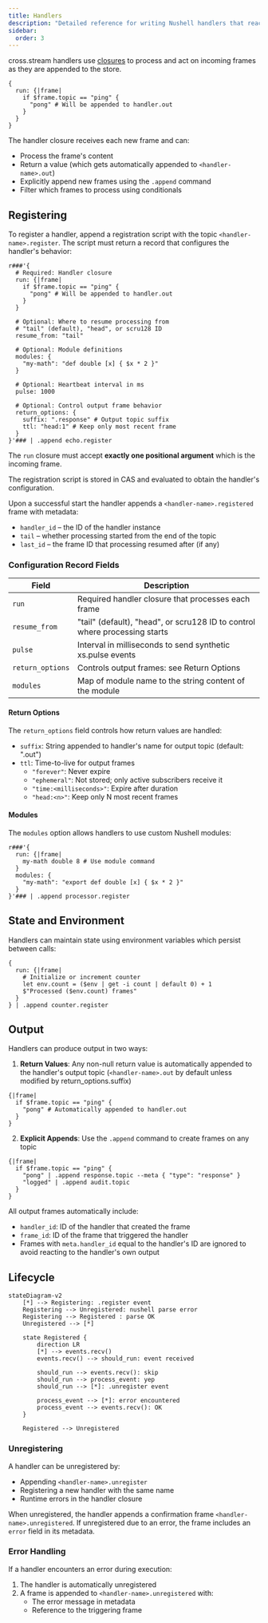 ```yaml
---
title: Handlers
description: "Detailed reference for writing Nushell handlers that react to frames, manage state, and emit new events"
sidebar:
  order: 3
---
```




cross.stream handlers use <Link to="nu" />
[closures](https://www.nushell.sh/lang-guide/chapters/types/basic_types/closure.html)
to process and act on incoming frames as they are appended to the store.

```nushell
{
  run: {|frame|
    if $frame.topic == "ping" {
      "pong" # Will be appended to handler.out
    }
  }
}
```

The handler closure receives each new frame and can:

- Process the frame's content
- Return a value (which gets automatically appended to `<handler-name>.out`)
- Explicitly append new frames using the `.append` command
- Filter which frames to process using conditionals

## Registering

To register a handler, append a registration script with the topic
`<handler-name>.register`. The script must return a record that configures the
handler's behavior:

```nushell
r###'{
  # Required: Handler closure
  run: {|frame|
    if $frame.topic == "ping" {
      "pong" # Will be appended to handler.out
    }
  }

  # Optional: Where to resume processing from
  # "tail" (default), "head", or scru128 ID
  resume_from: "tail"

  # Optional: Module definitions
  modules: {
    "my-math": "def double [x] { $x * 2 }"
  }

  # Optional: Heartbeat interval in ms
  pulse: 1000

  # Optional: Control output frame behavior
  return_options: {
    suffix: ".response" # Output topic suffix
    ttl: "head:1" # Keep only most recent frame
  }
}'### | .append echo.register
```

The `run` closure must accept **exactly one positional argument** which is the
incoming frame.

The registration script is stored in CAS and evaluated to obtain the handler's
configuration.

Upon a successful start the handler appends a `<handler-name>.registered` frame
with metadata:

- `handler_id` – the ID of the handler instance
- `tail` – whether processing started from the end of the topic
- `last_id` – the frame ID that processing resumed after (if any)

### Configuration Record Fields

| Field            | Description                                                                |
| ---------------- | -------------------------------------------------------------------------- |
| `run`            | Required handler closure that processes each frame                         |
| `resume_from`    | "tail" (default), "head", or scru128 ID to control where processing starts |
| `pulse`          | Interval in milliseconds to send synthetic xs.pulse events                 |
| `return_options` | Controls output frames: see Return Options                                 |
| `modules`        | Map of module name to the string content of the module                     |

#### Return Options

The `return_options` field controls how return values are handled:

- `suffix`: String appended to handler's name for output topic (default: ".out")
- `ttl`: Time-to-live for output frames
  - `"forever"`: Never expire
  - `"ephemeral"`: Not stored; only active subscribers receive it
  - `"time:<milliseconds>"`: Expire after duration
  - `"head:<n>"`: Keep only N most recent frames

#### Modules

The `modules` option allows handlers to use custom Nushell modules:

```nushell
r###'{
  run: {|frame|
    my-math double 8 # Use module command
  }
  modules: {
    "my-math": "export def double [x] { $x * 2 }"
  }
}'### | .append processor.register
```

## State and Environment

Handlers can maintain state using environment variables which persist between
calls:

```nushell
{
  run: {|frame|
    # Initialize or increment counter
    let env.count = ($env | get -i count | default 0) + 1
    $"Processed ($env.count) frames"
  }
} | .append counter.register
```

## Output

Handlers can produce output in two ways:

1. **Return Values**: Any non-null return value is automatically appended to the
   handler's output topic (`<handler-name>.out` by default unless modified by
   return_options.suffix)

```nushell
{|frame|
  if $frame.topic == "ping" {
    "pong" # Automatically appended to handler.out
  }
}
```

2. **Explicit Appends**: Use the `.append` command to create frames on any topic

```nushell
{|frame|
  if $frame.topic == "ping" {
    "pong" | .append response.topic --meta { "type": "response" }
    "logged" | .append audit.topic
  }
}
```

All output frames automatically include:

- `handler_id`: ID of the handler that created the frame
- `frame_id`: ID of the frame that triggered the handler
- Frames with `meta.handler_id` equal to the handler's ID are ignored to avoid
  reacting to the handler's own output

## Lifecycle

```mermaid
stateDiagram-v2
    [*] --> Registering: .register event
    Registering --> Unregistered: nushell parse error
    Registering --> Registered : parse OK
    Unregistered --> [*]

    state Registered {
        direction LR
        [*] --> events.recv()
        events.recv() --> should_run: event received

        should_run --> events.recv(): skip
        should_run --> process_event: yep
        should_run --> [*]: .unregister event

        process_event --> [*]: error encountered
        process_event --> events.recv(): OK
    }

    Registered --> Unregistered
```

### Unregistering

A handler can be unregistered by:

- Appending `<handler-name>.unregister`
- Registering a new handler with the same name
- Runtime errors in the handler closure

When unregistered, the handler appends a confirmation frame
`<handler-name>.unregistered`. If unregistered due to an error, the frame
includes an `error` field in its metadata.

### Error Handling

If a handler encounters an error during execution:

1. The handler is automatically unregistered
2. A frame is appended to `<handler-name>.unregistered` with:
   - The error message in metadata
   - Reference to the triggering frame
